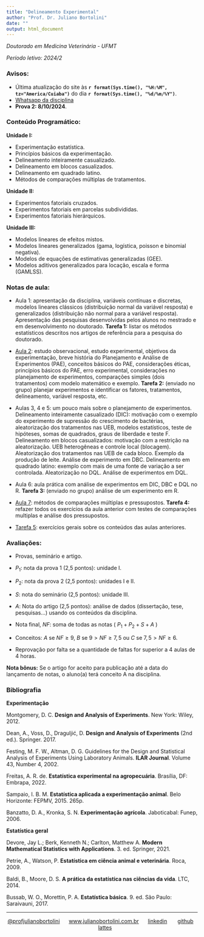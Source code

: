 ```yaml
---
title: "Delineamento Experimental"
author: "Prof. Dr. Juliano Bortolini"
date: ""
output: html_document
---
```


*Doutorado em Medicina Veterinária - UFMT*

*Período letivo: 2024/2*


### Avisos:

- Última atualização do site às **`r format(Sys.time(), "%H:%M", tz="America/Cuiaba")`** do dia **`r format(Sys.time(), "%d/%m/%Y")`**.
- [Whatsapp da disciplina]()
- **Prova 2: 8/10/2024**.



### Conteúdo Programático:

**Unidade I:**

- Experimentação estatística.
- Princípios básicos da experimentação.
- Delineamento inteiramente casualizado.
- Delineamento em blocos casualizados.
- Delineamento em quadrado latino.
- Métodos de comparações múltiplas de tratamentos.

**Unidade II:**

- Experimentos fatoriais cruzados.
- Experimentos fatoriais em parcelas subdivididas.
- Experimentos fatoriais hierárquicos.

**Unidade III:**

- Modelos lineares de efeitos mistos.
- Modelos lineares generalizados (gama, logística, poisson e binomial negativa).
- Modelos de equações de estimativas generalizadas (GEE).
- Modelos aditivos generalizados para locação, escala e forma (GAMLSS).


### Notas de aula:

- Aula 1: apresentação da disciplina, variáveis contínuas e discretas, modelos lineares clássicos (distribuição normal da variável resposta) e generalizados (distribuição não normal para a variável resposta). Apresentação das pesquisas desenvolvidas pelos alunos no mestrado e em desenvolvimento no doutorado. **Tarefa 1:** listar os métodos estatísticos descritos nos artigos de referência para a pesquisa do doutorado.

- [Aula 2](aulas/aula2.html): estudo observacional, estudo experimental, objetivos da experimentação, breve história do Planejamento e Análise de Experimentos (PAE), conceitos básicos do PAE, considerações éticas, princípios básicos do PAE, erro experimental, considerações no planejamento de experimentos, comparações simples (dois tratamentos) com modelo matemático e exemplo. **Tarefa 2:** (enviado no grupo) planejar experimentos e identificar os fatores, tratamentos, delineamento, variável resposta, etc.

- Aulas 3, 4 e 5: um pouco mais sobre o planejamento de experimentos. Delineamento inteiramente casualizado (DIC): motivação com o exemplo do experimento de supressão do crescimento de bactérias, aleatorização dos tratamentos nas UEB, modelos estatísticos, teste de hipóteses, somas de quadrados, graus de liberdade e teste F. Delineamento em blocos casualizados: motivação com a restrição na aleatorização. UEB heterogêneas e controle local (blocagem). Aleatorização dos tratamentos nas UEB de cada bloco. Exemplo da produção de leite. Análise de experimento em DBC. Delineamento em quadrado latino: exemplo com mais de uma fonte de variação a ser controlada. Aleatorização no DQL. Análise de experimentos em DQL.

- Aula 6: aula prática com análise de experimentos em DIC, DBC e DQL no R. **Tarefa 3:** (enviado no grupo) análise de um experimento em R.

- [Aula 7](aulas/aula7.html): métodos de comparações múltiplas e pressupostos. **Tarefa 4:** refazer todos os exercícios da aula anterior com testes de comparações multiplas e análise dos pressupostos.

- [Tarefa 5](aulas/tarefa5.html): exercícios gerais sobre os conteúdos das aulas anteriores.


### Avaliações:

- Provas, seminário e artigo.

- $P_1$: nota da prova 1 (2,5 pontos): unidade I.
  
- $P_2$: nota da prova 2 (2,5 pontos): unidades I e II.

- $S$: nota do seminário (2,5 pontos): unidade III.

- $A$: Nota do artigo (2,5 pontos): análise de dados (dissertação, tese, pesquisas...) usando os conteúdos da disciplina.

- Nota final, $NF$: soma de todas as notas ( $P_1 + P_2 + S + A$ )

- Conceitos:  $A$ se $NF \geq9$,  $B$ se $9 > NF \geq 7,5$ ou $C$ se $7,5 > NF \geq 6$.

- Reprovação por falta se a quantidade de faltas for superior a 4 aulas de 4 horas.

**Nota bônus:** Se o artigo for aceito para publicação até a data do lançamento de notas, o aluno(a) terá conceito A na disciplina.


### Bibliografia

**Experimentação**

Montgomery, D. C. **Design and Analysis of Experiments**. New York: Wiley, 2012.

Dean, A., Voss, D., Draguljić, D. **Design and Analysis of Experiments** (2nd ed.). Springer. 2017. 

Festing, M. F. W., Altman, D. G. Guidelines for the Design and Statistical Analysis of Experiments Using Laboratory Animals. **ILAR Journal**. Volume 43, Number 4, 2002.

Freitas, A. R. de. **Estatística experimental na agropecuária**. Brasília, DF: Embrapa, 2022.

Sampaio, I. B. M. **Estatística aplicada a experimentação animal**. Belo Horizonte: FEPMV, 2015. 265p.

Banzatto, D. A., Kronka, S. N. **Experimentação agrícola**. Jaboticabal: Funep, 2006.



**Estatística geral**


Devore, Jay L.; Berk, Kenneth N.; Carlton, Matthew A. **Modern Mathematical Statistics with Applications**. 3. ed. Springer, 2021.

Petrie, A., Watson, P. **Estatística em ciência animal e veterinária**. Roca, 2009.

Baldi, B., Moore, D. S. **A prática da estatística nas ciências da vida**. LTC, 2014. 

Bussab, W. O., Morettin, P. A. **Estatística básica**. 9. ed. São Paulo: Saraivauni, 2017.




----------
<div style="text-align: center;">

[@profjulianobortolini](https://instagram.com/profjulianobortolini) \  \  \ [www.julianobortolini.com.br](http://www.julianobortolini.com.br) \  \  \ [linkedin](https://linkedin.com/in/julianobortolini) \  \  \   [github](https://github.com/julianobortolini) \  \  \   [lattes](http://lattes.cnpq.br/6210909768845403)

</div>


